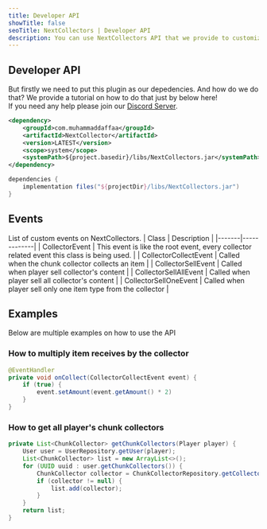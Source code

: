 ```yaml
---
title: Developer API
showTitle: false
seoTitle: NextCollectors | Developer API
description: You can use NextCollectors API that we provide to customize to your likings!
---
```


## Developer API
But firstly we need to put this plugin as our depedencies. And how do we do that?
We provide a tutorial on how to do that just by below here!<br/>
<Callout>If you need any help please join our [Discord Server](https://muhammaddaffa.com/discord).</Callout>

```xml tab="Maven"
<dependency>
    <groupId>com.muhammaddaffaa</groupId>
    <artifactId>NextCollector</artifactId>
    <version>LATEST</version>
    <scope>system</scope>
    <systemPath>${project.basedir}/libs/NextCollectors.jar</systemPath>
</dependency>
```

```groovy tab="Gradle"
dependencies {
    implementation files("${projectDir}/libs/NextCollectors.jar")
}
```

## Events
List of custom events on NextCollectors.
| Class | Description |
|-------|-------------|
| CollectorEvent | This event is like the root event, every collector related event this class is being used. |
| CollectorCollectEvent | Called when the chunk collector collects an item |
| CollectorSellEvent | Called when player sell collector's content |
| CollectorSellAllEvent | Called when player sell all collector's content |
| CollectorSellOneEvent | Called when player sell only one item type from the collector |

## Examples
Below are multiple examples on how to use the API

### How to multiply item receives by the collector
```java
@EventHandler
private void onCollect(CollectorCollectEvent event) {
    if (true) {
        event.setAmount(event.getAmount() * 2)
    }
}
```

### How to get all player's chunk collectors
```java
private List<ChunkCollector> getChunkCollectors(Player player) {
    User user = UserRepository.getUser(player);
    List<ChunkCollector> list = new ArrayList<>();
    for (UUID uuid : user.getChunkCollectors()) {
        ChunkCollector collector = ChunkCollectorRepository.getCollector(uuid);
        if (collector != null) {
            list.add(collector);
        }
    }
    return list;
}
```
